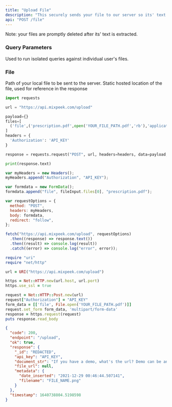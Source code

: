 ```yaml
---
title: "Upload File"
description: "This securely sends your file to our server so its' text can be extracted and placed in a search engine."
api: "POST /file"
---
```


<Note>Note: your files are promptly deleted after its' text is extracted.</Note>

### Query Parameters

<ParamField query="user_id" type="string">
  Used to run isolated queries against individual user's files.
</ParamField>

### File

<ParamField body="file" type="file" required>
  Path of your local file to be sent to the server.
</ParamField>

<ParamField body="file_path" type="string">
  Static hosted location of the file, used for reference in the response
</ParamField>

<RequestExample>

```python Python
import requests

url = "https://api.mixpeek.com/upload"

payload={}
files=[
  ('file',('prescription.pdf',open('YOUR_FILE_PATH.pdf','rb'),'application/pdf'))
]
headers = {
  'Authorization': 'API_KEY'
}

response = requests.request("POST", url, headers=headers, data=payload, files=files)

print(response.text)
```

```javascript JavaScript
var myHeaders = new Headers();
myHeaders.append("Authorization", "API_KEY");

var formdata = new FormData();
formdata.append("file", fileInput.files[0], "prescription.pdf");

var requestOptions = {
  method: "POST",
  headers: myHeaders,
  body: formdata,
  redirect: "follow",
};

fetch("https://api.mixpeek.com/upload", requestOptions)
  .then((response) => response.text())
  .then((result) => console.log(result))
  .catch((error) => console.log("error", error));
```

```ruby Ruby
require "uri"
require "net/http"

url = URI("https://api.mixpeek.com/upload")

https = Net::HTTP.new(url.host, url.port)
https.use_ssl = true

request = Net::HTTP::Post.new(url)
request["Authorization"] = "API_KEY"
form_data = [['file', File.open('YOUR_FILE_PATH.pdf')]]
request.set_form form_data, 'multipart/form-data'
response = https.request(request)
puts response.read_body

```

</RequestExample>

<ResponseExample>

```json Response
{
  "code": 200,
  "endpoint": "/upload",
  "ok": true,
  "response": {
    "_id": "REDACTED",
    "api_key": "API_KEY",
    "document_str": "If you have a demo, what's the url? Demo can be anything that show...",
    "file_url": null,
    "metadata": {
      "date_inserted": "2021-12-29 00:46:44.507141",
      "filename": "FILE_NAME.png"
    }
  },
  "timestamp": 1640738804.5198598
}
```

</ResponseExample>
